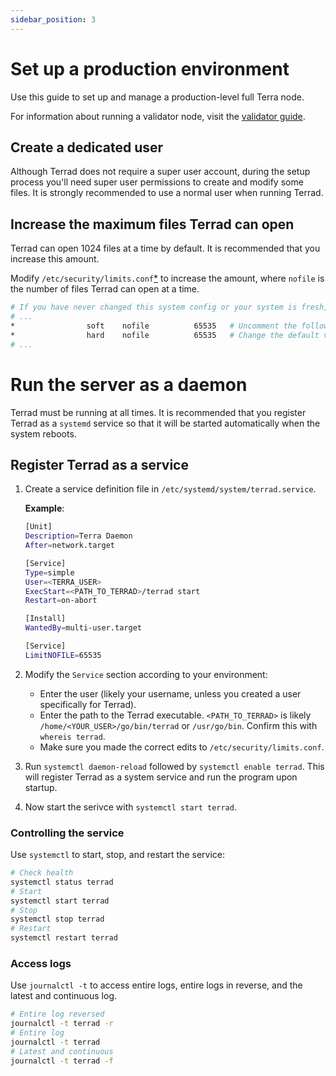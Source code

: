 ```yaml
---
sidebar_position: 3
---
```


# Set up a production environment

Use this guide to set up and manage a production-level full Terra node.

For information about running a validator node, visit the [validator guide](../manage-a-terra-validator/README.mdx).

## Create a dedicated user

Although Terrad does not require a super user account, during the setup process you'll need super user permissions to create and modify some files. It is strongly recommended to use a normal user when running Terrad.

## Increase the maximum files Terrad can open

Terrad can open 1024 files at a time by default. It is recommended that you increase this amount.

Modify `/etc/security/limits.conf`[\*](https://linux.die.net/man/5/limits.conf) to increase the amount, where `nofile` is the number of files Terrad can open at a time.

```bash
# If you have never changed this system config or your system is fresh, most of this file will be commented
# ...
*                soft    nofile          65535   # Uncomment the following two lines at the bottom
*                hard    nofile          65535   # Change the default values to ~65535
# ...
```

# Run the server as a daemon

Terrad must be running at all times. It is recommended that you register Terrad as a `systemd` service so that it will be started automatically when the system reboots.

## Register Terrad as a service

1. Create a service definition file in `/etc/systemd/system/terrad.service`.

   **Example**:

   ```bash
   [Unit]
   Description=Terra Daemon
   After=network.target

   [Service]
   Type=simple
   User=<TERRA_USER>
   ExecStart=<PATH_TO_TERRAD>/terrad start
   Restart=on-abort

   [Install]
   WantedBy=multi-user.target

   [Service]
   LimitNOFILE=65535
   ```

2. Modify the `Service` section according to your environment:

   - Enter the user (likely your username, unless you created a user specifically for Terrad).
   - Enter the path to the Terrad executable. `<PATH_TO_TERRAD>` is likely `/home/<YOUR_USER>/go/bin/terrad` or `/usr/go/bin`. Confirm this with `whereis terrad`.
   - Make sure you made the correct edits to `/etc/security/limits.conf`.

3. Run `systemctl daemon-reload` followed by `systemctl enable terrad`. This will register Terrad as a system service and run the program upon startup.

4. Now start the serivce with `systemctl start terrad`.

### Controlling the service

Use `systemctl` to start, stop, and restart the service:

```bash
# Check health
systemctl status terrad
# Start
systemctl start terrad
# Stop
systemctl stop terrad
# Restart
systemctl restart terrad
```

### Access logs

Use `journalctl -t` to access entire logs, entire logs in reverse, and the latest and continuous log.

```bash
# Entire log reversed
journalctl -t terrad -r
# Entire log
journalctl -t terrad
# Latest and continuous
journalctl -t terrad -f
```
